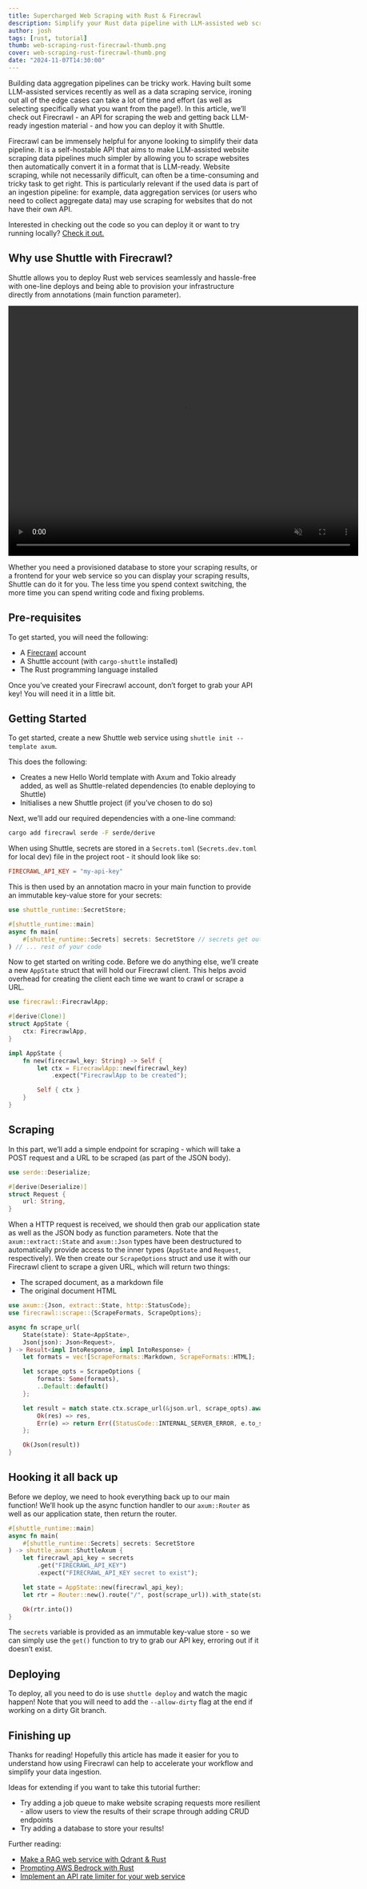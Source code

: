 ```yaml
---
title: Supercharged Web Scraping with Rust & Firecrawl
description: Simplify your Rust data pipeline with LLM-assisted web scraping
author: josh
tags: [rust, tutorial]
thumb: web-scraping-rust-firecrawl-thumb.png
cover: web-scraping-rust-firecrawl-thumb.png
date: "2024-11-07T14:30:00"
---
```


Building data aggregation pipelines can be tricky work. Having built some LLM-assisted services recently as well as a data scraping service, ironing out all of the edge cases can take a lot of time and effort (as well as selecting specifically what you want from the page!). In this article, we’ll check out Firecrawl - an API for scraping the web and getting back LLM-ready ingestion material - and how you can deploy it with Shuttle.

Firecrawl can be immensely helpful for anyone looking to simplify their data pipeline. It is a self-hostable API that aims to make LLM-assisted website scraping data pipelines much simpler by allowing you to scrape websites then automatically convert it in a format that is LLM-ready. Website scraping, while not necessarily difficult, can often be a time-consuming and tricky task to get right. This is particularly relevant if the used data is part of an ingestion pipeline: for example, data aggregation services (or users who need to collect aggregate data) may use scraping for websites that do not have their own API.

Interested in checking out the code so you can deploy it or want to try running locally? [Check it out.](https://github.com/joshua-mo-143/shuttle-firecrawl-ex)

## Why use Shuttle with Firecrawl?

Shuttle allows you to deploy Rust web services seamlessly and hassle-free with one-line deploys and being able to provision your infrastructure directly from annotations (main function parameter).

<video width="700" height="500" loop autoPlay muted>
    <source src="/videos/blog/htmx-with-rust.mp4" type="video/mp4"></source>
    Your browser does not support the video tag.
</video>

Whether you need a provisioned database to store your scraping results, or a frontend for your web service so you can display your scraping results, Shuttle can do it for you. The less time you spend context switching, the more time you can spend writing code and fixing problems.

## Pre-requisites

To get started, you will need the following:

- A [Firecrawl](https://www.firecrawl.dev/) account
- A Shuttle account (with `cargo-shuttle` installed)
- The Rust programming language installed

Once you’ve created your Firecrawl account, don’t forget to grab your API key! You will need it in a little bit.

## Getting Started

To get started, create a new Shuttle web service using `shuttle init --template axum`.

This does the following:

- Creates a new Hello World template with Axum and Tokio already added, as well as Shuttle-related dependencies (to enable deploying to Shuttle)
- Initialises a new Shuttle project (if you’ve chosen to do so)

Next, we’ll add our required dependencies with a one-line command:

```bash
cargo add firecrawl serde -F serde/derive
```

When using Shuttle, secrets are stored in a `Secrets.toml` (`Secrets.dev.toml` for local dev) file in the project root - it should look like so:

```toml
FIRECRAWL_API_KEY = "my-api-key"
```

This is then used by an annotation macro in your main function to provide an immutable key-value store for your secrets:

```rust
use shuttle_runtime::SecretStore;

#[shuttle_runtime::main]
async fn main(
    #[shuttle_runtime::Secrets] secrets: SecretStore // secrets get outputted as a variable here
) // ... rest of your code
```

Now to get started on writing code. Before we do anything else, we’ll create a new `AppState` struct that will hold our Firecrawl client. This helps avoid overhead for creating the client each time we want to crawl or scrape a URL.

```rust
use firecrawl::FirecrawlApp;

#[derive(Clone)]
struct AppState {
    ctx: FirecrawlApp,
}

impl AppState {
    fn new(firecrawl_key: String) -> Self {
        let ctx = FirecrawlApp::new(firecrawl_key)
            .expect("FirecrawlApp to be created");

        Self { ctx }
    }
}
```

## Scraping

In this part, we’ll add a simple endpoint for scraping - which will take a POST request and a URL to be scraped (as part of the JSON body).

```rust
use serde::Deserialize;

#[derive(Deserialize)]
struct Request {
    url: String,
}
```

When a HTTP request is received, we should then grab our application state as well as the JSON body as function parameters. Note that the `axum::extract::State` and `axum::Json` types have been destructured to automatically provide access to the inner types (`AppState` and `Request`, respectively). We then create our `ScrapeOptions` struct and use it with our Firecrawl client to scrape a given URL, which will return two things:

- The scraped document, as a markdown file
- The original document HTML

```rust
use axum::{Json, extract::State, http::StatusCode};
use firecrawl::scrape::{ScrapeFormats, ScrapeOptions};

async fn scrape_url(
    State(state): State<AppState>,
    Json(json): Json<Request>,
) -> Result<impl IntoResponse, impl IntoResponse> {
    let formats = vec![ScrapeFormats::Markdown, ScrapeFormats::HTML];

    let scrape_opts = ScrapeOptions {
        formats: Some(formats),
        ..Default::default()
    };

    let result = match state.ctx.scrape_url(&json.url, scrape_opts).await {
        Ok(res) => res,
        Err(e) => return Err((StatusCode::INTERNAL_SERVER_ERROR, e.to_string())),
    };

    Ok(Json(result))
}
```

## Hooking it all back up

Before we deploy, we need to hook everything back up to our main function! We’ll hook up the async function handler to our `axum::Router` as well as our application state, then return the router.

```rust
#[shuttle_runtime::main]
async fn main(
    #[shuttle_runtime::Secrets] secrets: SecretStore
) -> shuttle_axum::ShuttleAxum {
    let firecrawl_api_key = secrets
        .get("FIRECRAWL_API_KEY")
        .expect("FIRECRAWL_API_KEY secret to exist");

    let state = AppState::new(firecrawl_api_key);
    let rtr = Router::new().route("/", post(scrape_url)).with_state(state);

    Ok(rtr.into())
}
```

The `secrets` variable is provided as an immutable key-value store - so we can simply use the `get()`  function to try to grab our API key, erroring out if it doesn’t exist.

## Deploying

To deploy, all you need to do is use `shuttle deploy` and watch the magic happen! Note that you will need to add the `--allow-dirty` flag at the end if working on a dirty Git branch.

## Finishing up

Thanks for reading! Hopefully this article has made it easier for you to understand how using Firecrawl can help to accelerate your workflow and simplify your data ingestion.

Ideas for extending if you want to take this tutorial further:

- Try adding a job queue to make website scraping requests more resilient - allow users to view the results of their scrape through adding CRUD endpoints
- Try adding a database to store your results!

Further reading:
- [Make a RAG web service with Qdrant & Rust](https://www.shuttle.dev/blog/2024/02/28/rag-llm-rust)
- [Prompting AWS Bedrock with Rust](https://www.shuttle.dev/blog/2024/05/10/prompting-aws-bedrock-rust)
- [Implement an API rate limiter for your web service](https://www.shuttle.dev/blog/2024/02/22/api-rate-limiting-rust)
